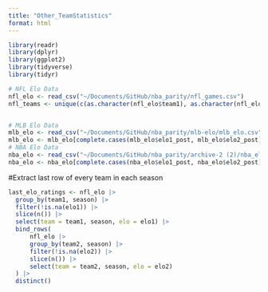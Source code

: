 ```yaml
---
title: "Other_TeamStatistics"
format: html
---
```


```r
library(readr)
library(dplyr)
library(ggplot2)
library(tidyverse)
library(tidyr)
```

```r
# NFL Elo Data
nfl_elo <- read_csv("~/Documents/GitHub/nba_parity/nfl_games.csv")
nfl_teams <- unique(c(as.character(nfl_elo$team1), as.character(nfl_elo$team2)))


# MLB Elo Data
mlb_elo <- read_csv("~/Documents/GitHub/nba_parity/mlb-elo/mlb_elo.csv")
mlb_elo <- mlb_elo[complete.cases(mlb_elo$elo1_post, mlb_elo$elo2_post), ]
# NBA Elo Data
nba_elo <- read_csv("~/Documents/GitHub/nba_parity/archive-2 (2)/nba_elo.csv")
nba_elo <- nba_elo[complete.cases(nba_elo$elo1_post, nba_elo$elo2_post), ]
```


#Extract last row of every team in each season
```r
last_elo_ratings <- nfl_elo |>
  group_by(team1, season) |>
  filter(!is.na(elo1)) |>
  slice(n()) |>
  select(team = team1, season, elo = elo1) |>
  bind_rows(
      nfl_elo |>
      group_by(team2, season) |>
      filter(!is.na(elo2)) |>
      slice(n()) |>
      select(team = team2, season, elo = elo2)
  ) |>
  distinct()

```



